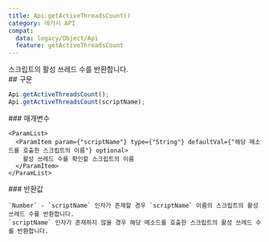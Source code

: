```yaml
---
title: Api.getActiveThreadsCount()
category: 레거시 API
compat:
  data: legacy/Object/Api
  feature: getActiveThreadsCount
---
```


<Section>
  스크립트의 활성 쓰레드 수를 반환합니다.
</Section>
<Section>
  ## 구문

  ~~~js
  Api.getActiveThreadsCount();
  Api.getActiveThreadsCount(scriptName);
  ~~~

  <Section>
    ### 매개변수

    <ParamList>
      <ParamItem param={"scriptName"} type={"String"} defaultVal={"해당 메소드를 호출한 스크립트의 이름"} optional>
        활성 쓰레드 수를 확인할 스크립트의 이름
      </ParamItem>
    </ParamList>
  </Section>
  <Section>
    ### 반환값

    `Number` - `scriptName` 인자가 존재할 경우 `scriptName` 이름의 스크립트의 활성 쓰레드 수를 반환합니다.
    `scriptName` 인자가 존재하지 않을 경우 해당 메소드를 호출한 스크립트의 활성 쓰레드 수를 반환합니다.
  </Section>
</Section>